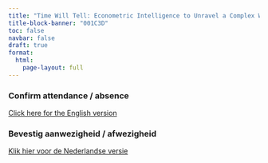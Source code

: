```yaml
---
title: "Time Will Tell: Econometric Intelligence to Unravel a Complex World"
title-block-banner: "001C3D"
toc: false
navbar: false
draft: true
format: 
  html:
    page-layout: full
---
```


### Confirm attendance / absence

[Click here for the English version](https://maastrichtuniversity.eu.qualtrics.com/jfe/form/SV_2ogEFCaQ57cR1Fc?Q_Language=EN)

### Bevestig aanwezigheid / afwezigheid

[Klik hier voor de Nederlandse versie](https://maastrichtuniversity.eu.qualtrics.com/jfe/form/SV_2ogEFCaQ57cR1Fc?Q_Language=NL)

